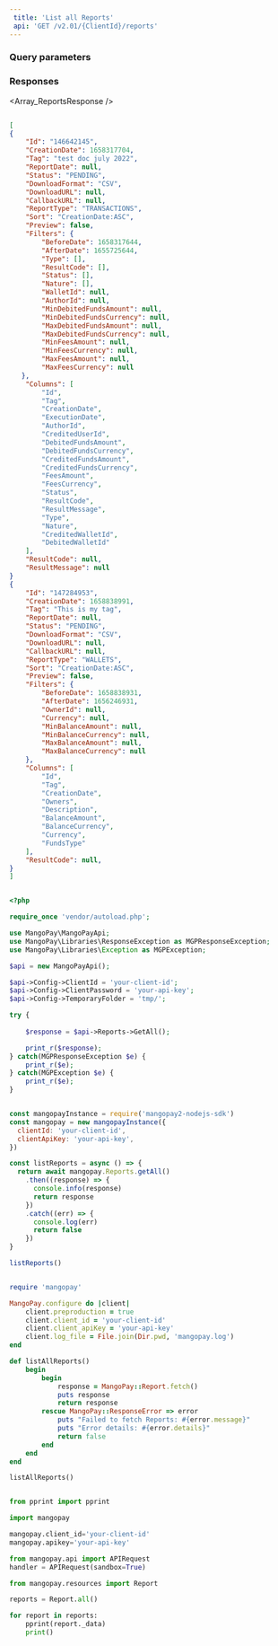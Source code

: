 ```yaml
---  
 title: 'List all Reports'  
 api: 'GET /v2.01/{ClientId}/reports'  
---  
```


  

### Query parameters  

<BeforeDate3 />  

<AfterDate3 />  

### Responses  

<AccordionGroup><Accordion title="200 ">  

<Array_ReportsResponse /></Accordion></AccordionGroup>  

<ResponseExample>  

```json 200   

[
{
    "Id": "146642145",
    "CreationDate": 1658317704,
    "Tag": "test doc july 2022",
    "ReportDate": null,
    "Status": "PENDING",
    "DownloadFormat": "CSV",
    "DownloadURL": null,
    "CallbackURL": null,
    "ReportType": "TRANSACTIONS",
    "Sort": "CreationDate:ASC",
    "Preview": false,
    "Filters": {
        "BeforeDate": 1658317644,
        "AfterDate": 1655725644,
        "Type": [],
        "ResultCode": [],
        "Status": [],
        "Nature": [],
        "WalletId": null,
        "AuthorId": null,
        "MinDebitedFundsAmount": null,
        "MinDebitedFundsCurrency": null,
        "MaxDebitedFundsAmount": null,
        "MaxDebitedFundsCurrency": null,
        "MinFeesAmount": null,
        "MinFeesCurrency": null,
        "MaxFeesAmount": null,
        "MaxFeesCurrency": null
   },
    "Columns": [
        "Id",
        "Tag",
        "CreationDate",
        "ExecutionDate",
        "AuthorId",
        "CreditedUserId",
        "DebitedFundsAmount",
        "DebitedFundsCurrency",
        "CreditedFundsAmount",
        "CreditedFundsCurrency",
        "FeesAmount",
        "FeesCurrency",
        "Status",
        "ResultCode",
        "ResultMessage",
        "Type",
        "Nature",
        "CreditedWalletId",
        "DebitedWalletId"
    ],
    "ResultCode": null,
    "ResultMessage": null
}
{
    "Id": "147284953",
    "CreationDate": 1658838991,
    "Tag": "This is my tag",
    "ReportDate": null,
    "Status": "PENDING",
    "DownloadFormat": "CSV",
    "DownloadURL": null,
    "CallbackURL": null,
    "ReportType": "WALLETS",
    "Sort": "CreationDate:ASC",
    "Preview": false,
    "Filters": {
        "BeforeDate": 1658838931,
        "AfterDate": 1656246931,
        "OwnerId": null,
        "Currency": null,
        "MinBalanceAmount": null,
        "MinBalanceCurrency": null,
        "MaxBalanceAmount": null,
        "MaxBalanceCurrency": null
    },
    "Columns": [
        "Id",
        "Tag",
        "CreationDate",
        "Owners",
        "Description",
        "BalanceAmount",
        "BalanceCurrency",
        "Currency",
        "FundsType"
    ],
    "ResultCode": null,
}
]  

 ```  

</ResponseExample>  

<RequestExample>  
  
```php PHP  

<?php 

require_once 'vendor/autoload.php';

use MangoPay\MangoPayApi;
use MangoPay\Libraries\ResponseException as MGPResponseException;
use MangoPay\Libraries\Exception as MGPException;

$api = new MangoPayApi();

$api->Config->ClientId = 'your-client-id';
$api->Config->ClientPassword = 'your-api-key';
$api->Config->TemporaryFolder = 'tmp/';

try {
    
    $response = $api->Reports->GetAll();

    print_r($response);
} catch(MGPResponseException $e) {
    print_r($e);
} catch(MGPException $e) {
    print_r($e);
}  
```  

  
```javascript NodeJS  

const mangopayInstance = require('mangopay2-nodejs-sdk')
const mangopay = new mangopayInstance({
  clientId: 'your-client-id',
  clientApiKey: 'your-api-key',
})

const listReports = async () => {
  return await mangopay.Reports.getAll()
    .then((response) => {
      console.info(response)
      return response
    })
    .catch((err) => {
      console.log(err)
      return false
    })
}

listReports()  
```  

  
```ruby Ruby  

require 'mangopay'

MangoPay.configure do |client|
    client.preproduction = true
    client.client_id = 'your-client-id'
    client.client_apiKey = 'your-api-key'
    client.log_file = File.join(Dir.pwd, 'mangopay.log')
end

def listAllReports()
    begin
        begin
            response = MangoPay::Report.fetch()
            puts response
            return response
        rescue MangoPay::ResponseError => error
            puts "Failed to fetch Reports: #{error.message}"
            puts "Error details: #{error.details}"
            return false
        end
    end
end

listAllReports()  
```  

  
```python Python  

from pprint import pprint

import mangopay

mangopay.client_id='your-client-id'
mangopay.apikey='your-api-key'

from mangopay.api import APIRequest
handler = APIRequest(sandbox=True)

from mangopay.resources import Report

reports = Report.all()

for report in reports:
    pprint(report._data)
    print()  
```  

  
</RequestExample>